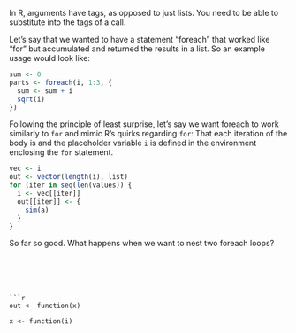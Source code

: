 In R, arguments have tags, as opposed to just lists.
You need to be able to substitute into the tags of a call.



Let's say that we wanted to have a statement "foreach" that worked
like "for" but accumulated and returned the results in a list. So an
example usage would look like:

```r
sum <- 0
parts <- foreach(i, 1:3, {
  sum <- sum + i
  sqrt(i)
})
```

Following the principle of least surprise, let's say we want foreach
to work similarly to `for` and mimic R's quirks regarding `for`:
That each iteration of the body is and the placeholder variable `i` is
defined in the environment enclosing the `for` statement.

```r
vec <- i
out <- vector(length(i), list)
for (iter in seq(len(values)) {
  i <- vec[[iter]]
  out[[iter]] <- {
    sim(a)
  }
}
```

So far so good. What happens when we want to nest two foreach loops?


```





```r
out <- function(x)

x <- function(i)
```



